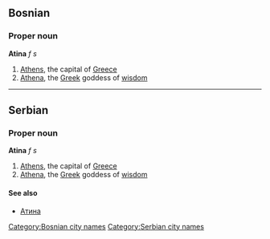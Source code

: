 ==Bosnian==
===Proper noun===
'''Atina''' ''f s''
#[[Athens]], the capital of [[Greece]]
#[[Athena]], the [[Greek]] goddess of [[wisdom]]
[[Category:Bosnian city names]]

----

==Serbian==
===Proper noun===
'''Atina''' ''f s''
#[[Athens]], the capital of [[Greece]]
#[[Athena]], the [[Greek]] goddess of [[wisdom]]
====See also====
*[[Атина]]
[[Category:Serbian city names]]